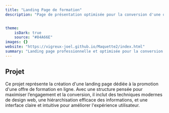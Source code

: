```yaml
---
title: "Landing Page de formation"
description: "Page de présentation optimisée pour la conversion d'une offre de formation en ligne"


theme:
    isDark: true
    source: "#84A66E"
images: {}
website: "https://vigreux-joel.github.io/Maquette2/index.html"
summary: "Landing page professionnelle et optimisée pour la conversion d'une offre de formation en ligne."
---
```

## Projet
Ce projet représente la création d'une landing page dédiée à la promotion d'une offre de formation en ligne.
Avec une structure pensée pour maximiser l’engagement et la conversion, il inclut des techniques modernes de design web, une hiérarchisation efficace des informations, et une interface claire et intuitive pour améliorer l'expérience utilisateur.